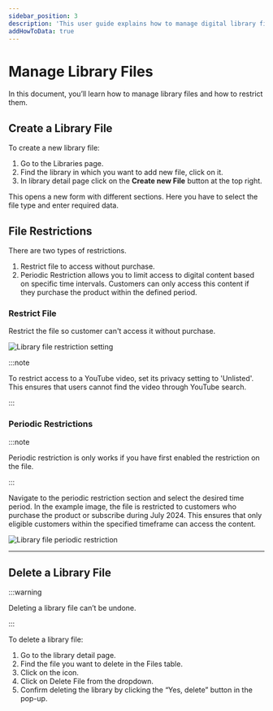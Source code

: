 ```yaml
---
sidebar_position: 3
description: 'This user guide explains how to manage digital library files on the InBzar Admin. Learn how to view and edit library files.'
addHowToData: true
---
```



# Manage Library Files

In this document, you’ll learn how to manage library files and how to restrict them.

## Create a Library File

To create a new library file:

1. Go to the Libraries page.
2. Find the library in which you want to add new file, click on it.
3. In library detail page click on the **Create new File** button at the top right.

This opens a new form with different sections. Here you have to select the file type and enter required data.

## File Restrictions

There are two types of restrictions.

1. Restrict file to access without purchase.
2. Periodic Restriction allows you to limit access to digital content based on specific time intervals. Customers can only access this content if they purchase the product within the defined period.

### Restrict File
Restrict the file so customer can't access it without purchase.

![Library file restriction setting](/img/file-restriction.png)

:::note

To restrict access to a YouTube video, set its privacy setting to 'Unlisted'. This ensures that users cannot find the video through YouTube search.

:::

### Periodic Restrictions

:::note

Periodic restriction is only works if you have first enabled the restriction on the file.

:::

Navigate to the periodic restriction section and select the desired time period. In the example image, the file is restricted to customers who purchase the product or subscribe during July 2024. This ensures that only eligible customers within the specified timeframe can access the content.

![Library file periodic restriction](/img/file-periodic-restriction.png)

---

## Delete a Library File

:::warning

Deleting a library file can’t be undone.

:::

To delete a library file:

1. Go to the library detail page.
2. Find the file you want to delete in the Files table.
3. Click on the <UiIcon lightIcon="https://res.cloudinary.com/dza7lstvk/image/upload/v1667999308/Medusa%20Docs/UI%20Icons/1ordBC6_ssysel.png" darkIcon="https://res.cloudinary.com/dza7lstvk/image/upload/v1667999326/Medusa%20Docs/UI%20Icons/dSwWYBH_stzgoi.png" alt="three dots" /> icon.
4. Click on Delete File from the dropdown.
5. Confirm deleting the library by clicking the “Yes, delete” button in the pop-up.
